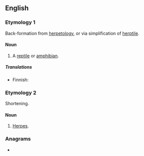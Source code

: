 ==English==

===Etymology 1===
Back-formation from [[herpetology]], or via simplification of [[herptile]].

====Noun====
{{en-noun}}

# {{lb|en|colloquial}} A [[reptile]] or [[amphibian]].

=====Translations=====
{{trans-top|reptile or amphbian}}
* Finnish: {{t|fi|herppi}}
{{trans-mid}}
{{trans-bottom}}

===Etymology 2===
Shortening.

====Noun====
{{en-noun}}

# {{lb|en|colloquial}} [[herpes|Herpes]].

===Anagrams===
* {{anagrams|en|perh}}